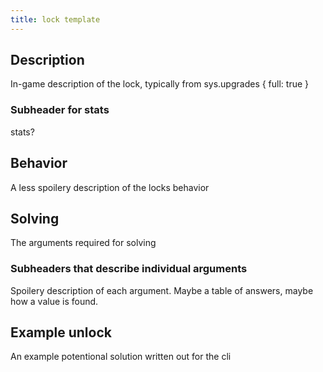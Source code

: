 ```yaml
---
title: lock template
---
```


## Description

In-game description of the lock, typically from sys.upgrades { full: true }

### Subheader for stats

stats?

## Behavior

A less spoilery description of the locks behavior

## Solving

The arguments required for solving

### Subheaders that describe individual arguments

Spoilery description of each argument. Maybe a table of answers, maybe how a value is found.

## Example unlock

An example potentional solution written out for the cli

